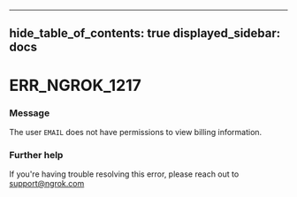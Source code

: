 

---
hide_table_of_contents: true
displayed_sidebar: docs
---


# ERR_NGROK_1217

### Message
The user `EMAIL` does not have permissions to view billing information.

<ErrorDetails error="err_ngrok_1217" />



### Further help
If you're having trouble resolving this error, please reach out to [support@ngrok.com](mailto:support@ngrok.com?subject=Help%20with%20ERR_NGROK_1217)


